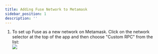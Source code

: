```yaml
---
title: Adding Fuse Network to Metamask
sidebar_position: 1
description: ''
---
```


1. To set up Fuse as a new network on Metamask. Click on the network selector at the top of the app and then choose "Custom RPC" from the list:\
   ![](/img/assets_-MRxFOj-hfekokMwcTbggN_-MVohzwcoaqm5IBcGGhf_-MVoj0Lx1BPLqn3p7MB__image.webp)
